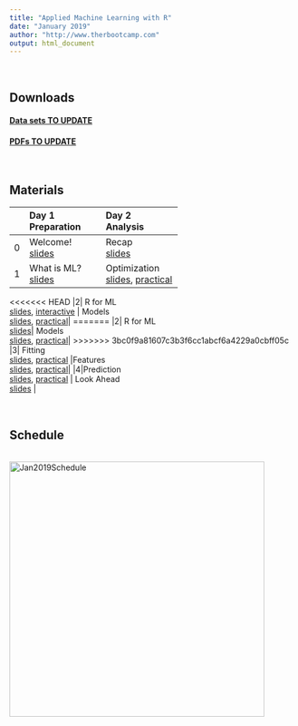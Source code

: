 ```yaml
---
title: "Applied Machine Learning with R"
date: "January 2019"
author: "http://www.therbootcamp.com"
output: html_document
---
```


<br>

## Downloads

#### [**Data sets TO UPDATE**](https://raw.githubusercontent.com/therbootcamp/Intro2DataScience_2018Oct/master/_sessions/_data/baselrbootcamp_data.zip)

#### [**PDFs TO UPDATE**](https://raw.githubusercontent.com/therbootcamp/Intro2DataScience_2018Oct/master/_sessions/_pdf/Intro2DataScienceWithR_pdfs.zip)

<br>

## Materials


|  | Day 1<br>Preparation| Day 2<br>Analysis| 
|:--|:-------------|:-------------|
|0| Welcome!<br>[slides](_sessions/Welcome/Welcome.html) | Recap<br>[slides](_sessions/Recap/Recap.html)|
|1| What is ML?<br>[slides](_sessions/WhatIsML/WhatIsML.html)| Optimization <br>[slides](_sessions/Optimization/Optimization.html), [practical](_sessions/Optimization/Optimization_practical.html) |
<<<<<<< HEAD
|2| R for ML <br>[slides](_sessions/RforML/RforML.html), [interactive](sessions/RforML/RforML_interactive.R) | Models<br>[slides](_sessions/Models/Models.html), [practical](_sessions/Models/Models_practical.html)|
=======
|2| R for ML <br>[slides](_sessions/RforML/RforML.html)| Models<br>[slides](_sessions/Models/Models.html), [practical](_sessions/Models/Models_practical.html)|
>>>>>>> 3bc0f9a81607c3b3f6cc1abcf6a4229a0cbff05c
|3|   Fitting<br>[slides](_sessions/Fitting/Fitting.html), [practical](_sessions/Fitting/Fitting_practical.html) |Features <br>[slides](_sessions/Features/Features.html), [practical](_sessions/Features/Features_practical.html)|
|4|Prediction <br>[slides](_sessions/Prediction/Prediction.htl), [practical](_sessions/Prediction/Prediction_practical.html)    | Look Ahead<br>[slides](_sessions/LookAhead/LookAhead.html) |

<br>

## Schedule

<p align="center"><br>
    <a href="https://therbootcamp.github.io/Intro2DataScience_2018Oct/index.html"><img border="0" alt="Jan2019Schedule" src="https://raw.githubusercontent.com/therbootcamp/therbootcamp.github.io/master/_sessions/_image/schedule_2019Jan_ML.png" style="width:450px"></a><br>
